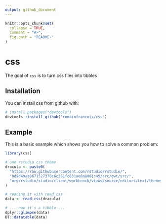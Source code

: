 ```yaml
---
output: github_document
---
```


<!-- README.md is generated from README.Rmd. Please edit that file -->

```r
knitr::opts_chunk$set(
  collapse = TRUE,
  comment = "#>",
  fig.path = "README-"
)
```


# css

The goal of `css` is to turn css files into tibbles

## Installation

You can install css from github with:

```r
# install.packages("devtools")
devtools::install_github("romainfrancois/css")
```

## Example

This is a basic example which shows you how to solve a common problem:

```r
library(css)

# one rstudio css theme
dracula <- paste0(
  "https://raw.githubusercontent.com/rstudio/rstudio/", 
  "0d9d49aa8671527370c6c261fc031ae8a8081c45/src/gwt/src/",   
  "org/rstudio/studio/client/workbench/views/source/editors/text/themes/dracula.css"
)

# reading it with read_css
data <- read_css(dracula)

# ... now it's a tibble ... 
dplyr::glimpse(data)
DT::datatable(data)
```
